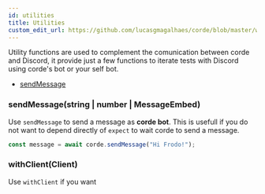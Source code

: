 ```yaml
---
id: utilities
title: Utilities
custom_edit_url: https://github.com/lucasgmagalhaes/corde/blob/master/website/versioned_docs/version-2.0/utilities.md
---
```


Utility functions are used to complement the comunication between corde and Discord, it provide just a few functions to iterate tests with Discord using corde's bot or your self bot.

- [sendMessage](/docs/utilities#sendMessage)

### sendMessage(string | number | MessageEmbed)

Use `sendMessage` to send a message as **corde bot**. This is usefull if you do not want to depend directly of `expect` to wait corde to send a message.

```typescript
const message = await corde.sendMessage("Hi Frodo!");
```

### withClient(Client)

Use `withClient` if you want

